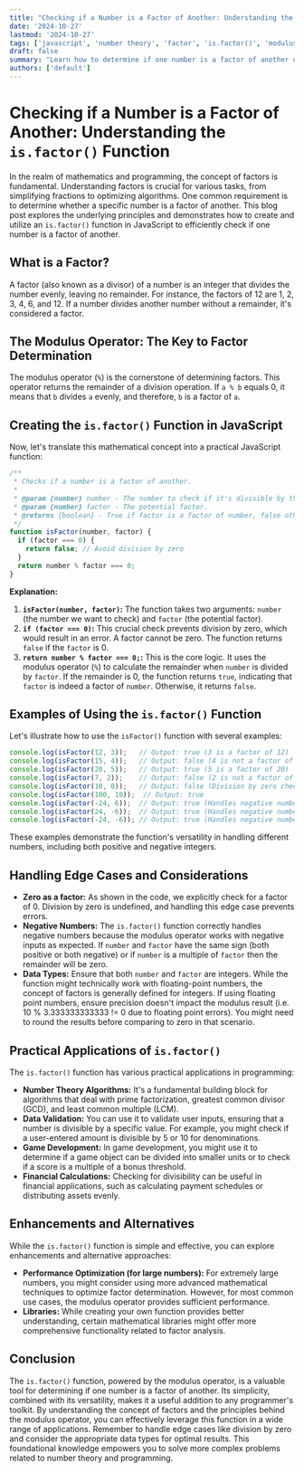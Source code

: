 ```yaml
---
title: "Checking if a Number is a Factor of Another: Understanding the is.factor() Function"
date: '2024-10-27'
lastmod: '2024-10-27'
tags: ['javascript', 'number theory', 'factor', 'is.factor()', 'modulus operator', 'programming', 'web development']
draft: false
summary: "Learn how to determine if one number is a factor of another using the modulus operator (%) and by creating a reusable is.factor() function in JavaScript. This guide provides a clear explanation, code examples, and practical applications."
authors: ['default']
---
```


# Checking if a Number is a Factor of Another: Understanding the `is.factor()` Function

In the realm of mathematics and programming, the concept of factors is fundamental.  Understanding factors is crucial for various tasks, from simplifying fractions to optimizing algorithms.  One common requirement is to determine whether a specific number is a factor of another.  This blog post explores the underlying principles and demonstrates how to create and utilize an `is.factor()` function in JavaScript to efficiently check if one number is a factor of another.

## What is a Factor?

A factor (also known as a divisor) of a number is an integer that divides the number evenly, leaving no remainder.  For instance, the factors of 12 are 1, 2, 3, 4, 6, and 12.  If a number divides another number without a remainder, it's considered a factor.

## The Modulus Operator: The Key to Factor Determination

The modulus operator (`%`) is the cornerstone of determining factors.  This operator returns the remainder of a division operation.  If `a % b` equals 0, it means that `b` divides `a` evenly, and therefore, `b` is a factor of `a`.

## Creating the `is.factor()` Function in JavaScript

Now, let's translate this mathematical concept into a practical JavaScript function:

```javascript
/**
 * Checks if a number is a factor of another.
 *
 * @param {number} number - The number to check if it's divisible by the factor.
 * @param {number} factor - The potential factor.
 * @returns {boolean} - True if factor is a factor of number, false otherwise.
 */
function isFactor(number, factor) {
  if (factor === 0) {
    return false; // Avoid division by zero
  }
  return number % factor === 0;
}
```

**Explanation:**

1.  **`isFactor(number, factor)`:** The function takes two arguments: `number` (the number we want to check) and `factor` (the potential factor).
2.  **`if (factor === 0)`:** This crucial check prevents division by zero, which would result in an error.  A factor cannot be zero.  The function returns `false` if the `factor` is 0.
3.  **`return number % factor === 0;`:** This is the core logic.  It uses the modulus operator (`%`) to calculate the remainder when `number` is divided by `factor`. If the remainder is 0, the function returns `true`, indicating that `factor` is indeed a factor of `number`. Otherwise, it returns `false`.

## Examples of Using the `is.factor()` Function

Let's illustrate how to use the `isFactor()` function with several examples:

```javascript
console.log(isFactor(12, 3));   // Output: true (3 is a factor of 12)
console.log(isFactor(15, 4));   // Output: false (4 is not a factor of 15)
console.log(isFactor(20, 5));   // Output: true (5 is a factor of 20)
console.log(isFactor(7, 2));    // Output: false (2 is not a factor of 7)
console.log(isFactor(10, 0));   // Output: false (Division by zero check)
console.log(isFactor(100, 10));  // Output: true
console.log(isFactor(-24, 6));  // Output: true (Handles negative numbers correctly)
console.log(isFactor(24, -6));  // Output: true (Handles negative numbers correctly)
console.log(isFactor(-24, -6)); // Output: true (Handles negative numbers correctly)
```

These examples demonstrate the function's versatility in handling different numbers, including both positive and negative integers.

## Handling Edge Cases and Considerations

*   **Zero as a factor:** As shown in the code, we explicitly check for a factor of 0. Division by zero is undefined, and handling this edge case prevents errors.
*   **Negative Numbers:**  The `is.factor()` function correctly handles negative numbers because the modulus operator works with negative inputs as expected. If `number` and `factor` have the same sign (both positive or both negative) or if `number` is a multiple of `factor` then the remainder will be zero.
*   **Data Types:** Ensure that both `number` and `factor` are integers.  While the function might technically work with floating-point numbers, the concept of factors is generally defined for integers. If using floating point numbers, ensure precision doesn't impact the modulus result (i.e. 10 % 3.333333333333 != 0 due to floating point errors). You might need to round the results before comparing to zero in that scenario.

## Practical Applications of `is.factor()`

The `is.factor()` function has various practical applications in programming:

*   **Number Theory Algorithms:** It's a fundamental building block for algorithms that deal with prime factorization, greatest common divisor (GCD), and least common multiple (LCM).
*   **Data Validation:** You can use it to validate user inputs, ensuring that a number is divisible by a specific value.  For example, you might check if a user-entered amount is divisible by 5 or 10 for denominations.
*   **Game Development:**  In game development, you might use it to determine if a game object can be divided into smaller units or to check if a score is a multiple of a bonus threshold.
*   **Financial Calculations:** Checking for divisibility can be useful in financial applications, such as calculating payment schedules or distributing assets evenly.

## Enhancements and Alternatives

While the `is.factor()` function is simple and effective, you can explore enhancements and alternative approaches:

*   **Performance Optimization (for large numbers):** For extremely large numbers, you might consider using more advanced mathematical techniques to optimize factor determination. However, for most common use cases, the modulus operator provides sufficient performance.
*   **Libraries:**  While creating your own function provides better understanding, certain mathematical libraries might offer more comprehensive functionality related to factor analysis.

## Conclusion

The `is.factor()` function, powered by the modulus operator, is a valuable tool for determining if one number is a factor of another. Its simplicity, combined with its versatility, makes it a useful addition to any programmer's toolkit.  By understanding the concept of factors and the principles behind the modulus operator, you can effectively leverage this function in a wide range of applications. Remember to handle edge cases like division by zero and consider the appropriate data types for optimal results.  This foundational knowledge empowers you to solve more complex problems related to number theory and programming.